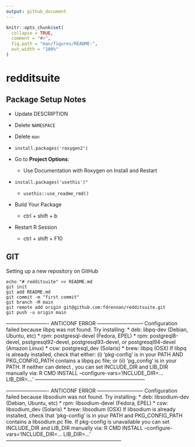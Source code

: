 ```yaml
---
output: github_document
---
```


<!-- README.md is generated from README.Rmd. Please edit that file -->

```r
knitr::opts_chunk$set(
  collapse = TRUE,
  comment = "#>",
  fig.path = "man/figures/README-",
  out.width = "100%"
)
```

# redditsuite

## Package Setup Notes

-   Update DESCRIPTION

-   Delete `NAMESPACE`

-   Delete `man`

-   `install.packages('roxygen2')`

-   Go to **Project Options**:

    -   Use Documentation with Roxygen on Install and Restart

-   `install.packages('usethis')"`

    -   `usethis::use_readme_rmd()`

-  Build Your Package

    - ctrl + shift + b

-  Restart R Session

    - ctrl + shift + F10

## GIT

Setting up a new repository on GitHub
```
echo "# redditsuite" >> README.md
git init
git add README.md
git commit -m "first commit"
git branch -M main
git remote add origin git@github.com:fdrennan/redditsuite.git
git push -u origin main
```

------------------------- ANTICONF ERROR ---------------------------
Configuration failed because libpq was not found. Try installing:
 * deb: libpq-dev (Debian, Ubuntu, etc)
 * rpm: postgresql-devel (Fedora, EPEL)
 * rpm: postgreql8-devel, psstgresql92-devel, postgresql93-devel, or postgresql94-devel (Amazon Linux)
 * csw: postgresql_dev (Solaris)
 * brew: libpq (OSX)
If libpq is already installed, check that either:
(i)  'pkg-config' is in your PATH AND PKG_CONFIG_PATH contains
     a libpq.pc file; or
(ii) 'pg_config' is in your PATH.
If neither can detect , you can set INCLUDE_DIR
and LIB_DIR manually via:
R CMD INSTALL --configure-vars='INCLUDE_DIR=... LIB_DIR=...'
-----------------------------------------------------------------


------------------------- ANTICONF ERROR ---------------------------
Configuration failed because libsodium was not found. Try installing:
 * deb: libsodium-dev (Debian, Ubuntu, etc)
 * rpm: libsodium-devel (Fedora, EPEL)
 * csw: libsodium_dev (Solaris)
 * brew: libsodium (OSX)
If libsodium is already installed, check that 'pkg-config' is in your
PATH and PKG_CONFIG_PATH contains a libsodium.pc file. If pkg-config
is unavailable you can set INCLUDE_DIR and LIB_DIR manually via:
R CMD INSTALL --configure-vars='INCLUDE_DIR=... LIB_DIR=...'
--------------------------------------------------------------------
